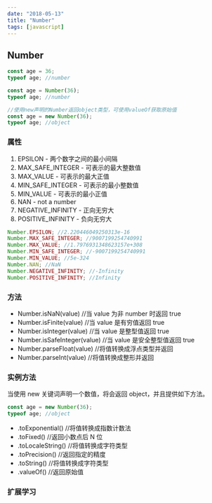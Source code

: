 ```yaml
---
date: "2018-05-13"
title: "Number"
tags: [javascript]
---
```


## Number

```javascript
const age = 36;
typeof age; //number

const age = Number(36);
typeof age; //number

//使用new声明的Number返回object类型，可使用valueOf获取原始值
const age = new Number(36);
typeof age; //object
```

### 属性

1. EPSILON - 两个数字之间的最小间隔
2. MAX_SAFE_INTEGER - 可表示的最大整数值
3. MAX_VALUE - 可表示的最大正值
4. MIN_SAFE_INTEGER - 可表示的最小整数值
5. MIN_VALUE - 可表示的最小正值
6. NAN - not a number
7. NEGATIVE_INFINITY - 正向无穷大
8. POSITIVE_INFINITY - 负向无穷大

```javascript
Number.EPSILON; //2.220446049250313e-16
Number.MAX_SAFE_INTEGER; //9007199254740991
Number.MAX_VALUE; //1.7976931348623157e+308
Number.MIN_SAFE_INTEGER; //-9007199254740991
Number.MIN_VALUE; //5e-324
Number.NAN; //NaN
Number.NEGATIVE_INFINITY; //-Infinity
Number.POSITIVE_INFINITY; //Infinity
```

### 方法

-   Number.isNaN(value) //当 value 为非 number 时返回 true
-   Number.isFinite(value) //当 value 是有穷值返回 true
-   Number.isInteger(value) //当 value 是整型值返回 true
-   Number.isSafeInteger(value) //当 value 是安全整型值返回 true
-   Number.parseFloat(value) //将值转换成浮点类型并返回
-   Number.parseInt(value) //将值转换成整形并返回

### 实例方法

当使用 new 关键词声明一个数值，将会返回 object，并且提供如下方法。

```javascript
const age = new Number(36);
typeof age; //object
```

-   .toExponential() //将值转换成指数计数法
-   .toFixed() //返回小数点后 N 位
-   .toLocaleString() //将值转换成字符类型
-   .toPrecision() //返回指定的精度
-   .toString() //将值转换成字符类型
-   .valueOf() //返回原始值

### 扩展学习
